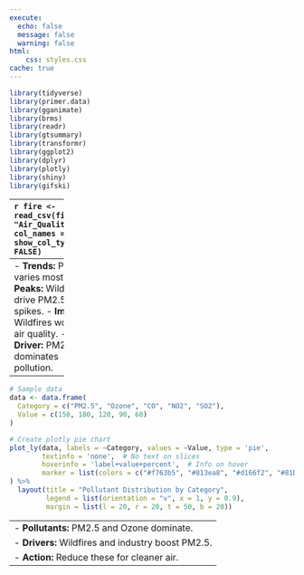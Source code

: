 ```yaml
---
execute: 
  echo: false
  message: false
  warning: false
html:
    css: styles.css
cache: true
---
```


```r
library(tidyverse)
library(primer.data)
library(gganimate)
library(brms)
library(readr)
library(gtsummary)
library(transformr)
library(ggplot2)
library(dplyr)
library(plotly)
library(shiny)
library(gifski)
```

---------
```r
fire <- read_csv(file = "Air_Quality.csv", col_names = TRUE, show_col_types = FALSE)
```

```r
library(ggplot2)
library(gganimate)

data <- data.frame(
  Date = rep(seq(as.Date("2023-01-01"), as.Date("2023-01-05"), by = "days"), each = 3),
  Pollutant = rep(c("PM2.5", "Ozone", "CO"), times = 5),
  AQI = c(150, 120, 90, 200, 180, 110, 180, 160, 130, 210, 190, 120, 170, 150, 100)
)

animated_bar <- ggplot(data, aes(x = reorder(Pollutant, -AQI), y = AQI, fill = Pollutant)) +
  geom_bar(stat = "identity") +
  labs(title = "Air Quality Index Over Time",
       subtitle = "Date: {frame_time}",
       x = "Pollutant",
       y = "AQI") +
  scale_fill_manual(values = c("#F06292", "#D81B60", "#D5006D")) +
  theme_minimal() +
  theme(legend.position = "none") +
  transition_time(Date) +
  ease_aes('linear')

animate(animated_bar, nframes = 100, fps = 10, renderer = gifski_renderer())

```

PM2.5 - fine particulate matter made of dust, soot, and chemicals that pose serious health risks.

-------------
- **Trends:** PM2.5 varies most.  
- **Peaks:** Wildfires drive PM2.5 spikes.  
- **Impact:** Wildfires worsen air quality.  
- **Driver:** PM2.5 dominates pollution.    
----------

```r
# Sample data
data <- data.frame(
  Category = c("PM2.5", "Ozone", "CO", "NO2", "SO2"),
  Value = c(150, 180, 120, 90, 60)
)

# Create plotly pie chart
plot_ly(data, labels = ~Category, values = ~Value, type = 'pie',
        textinfo = 'none',  # No text on slices
        hoverinfo = 'label+value+percent',  # Info on hover
        marker = list(colors = c("#f763b5", "#813ea8", "#d166f2", "#81D4FA", "#1976D2"))
) %>%
  layout(title = "Pollutant Distribution by Category",
         legend = list(orientation = "v", x = 1, y = 0.9),
         margin = list(l = 20, r = 20, t = 50, b = 20))

```

-----------
- **Pollutants:** PM2.5 and Ozone dominate.  
- **Drivers:** Wildfires and industry boost PM2.5.  
- **Action:** Reduce these for cleaner air.  
--------
